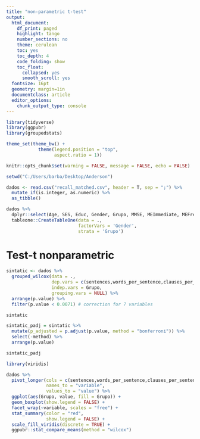 ```yaml
---
title: "non-parametric t-test"
output:
  html_document:
    df_print: paged
    highlight: tango
    number_sections: no
    theme: cerulean
    toc: yes
    toc_depth: 4
    code_folding: show
    toc_float:
      collapsed: yes
      smooth_scroll: yes
  fontsize: 16pt
  geometry: margin=1in
  documentclass: article
  editor_options: 
    chunk_output_type: console
---
```


```r
library(tidyverse)
library(ggpubr)
library(groupedstats)
```


```r
theme_set(theme_bw() +
            theme(legend.position = "top",
                  aspect.ratio = 1))

knitr::opts_chunk$set(warning = FALSE, message = FALSE, echo = FALSE)
```


```r
setwd("C:/Users/barba/Desktop/Anderson")

dados <- read.csv("recall_matched.csv", header = T, sep = ";") %>% 
  mutate_if(is.integer, as.numeric) %>% 
  as_tibble()

dados %>% 
  dplyr::select(Age, SES, Educ, Gender, Grupo, MMSE, MEImmediate, MEFree, MECued, MELate, DSF, DSB, Naming) %>% 
  tableone::CreateTableOne(data = .,
                           factorVars = 'Gender',
                           strata = 'Grupo')
```


# Test-t nonparametric {.tabset .tabset-fade .tabset-pills}


```r
sintatic <- dados %>% 
  grouped_wilcox(data = .,
                 dep.vars = c(sentences,words_per_sentence,clauses_per_sentence,yngve,frazier,subordinate_clauses,dep_distance),
                 indep.vars = Grupo,
                 grouping.vars = NULL) %>% 
  arrange(p.value) %>% 
  filter(p.value < 0.0071) # correction for 7 variables

sintatic

sintatic_padj = sintatic %>% 
  mutate(p_adjusted = p.adjust(p.value, method = "bonferroni")) %>% 
  select(-method) %>% 
  arrange(p.value)

sintatic_padj
```


```r
library(viridis)

dados %>% 
  pivot_longer(cols = c(sentences,words_per_sentence,clauses_per_sentence,yngve,frazier,subordinate_clauses,dep_distance),
               names_to = "variable",
               values_to = "value") %>% 
  ggplot(aes(Grupo, value, fill = Grupo)) +
  geom_boxplot(show.legend = FALSE) +
  facet_wrap(~variable, scales = "free") +
  stat_summary(color = "red",
               show.legend = FALSE) + 
  scale_fill_viridis(discrete = TRUE) +
  ggpubr::stat_compare_means(method = "wilcox")
```
